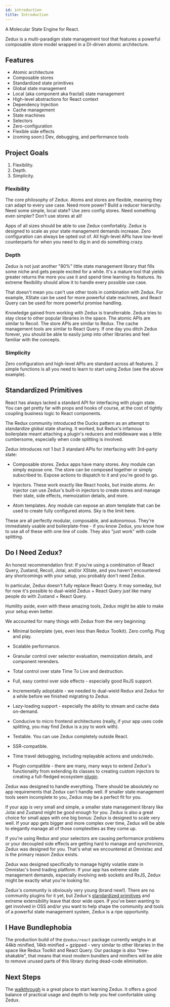 ```yaml
---
id: introduction
title: Introduction
---
```


A Molecular State Engine for React.

Zedux is a multi-paradigm state management tool that features a powerful composable store model wrapped in a DI-driven atomic architecture.

## Features

- Atomic architecture
- Composable stores
- Standardized state primitives
- Global state management
- Local (aka component aka fractal) state management
- High-level abstractions for React context
- Dependency Injection
- Cache management
- State machines
- Selectors
- Zero-configuration
- Flexible side effects
- (coming soon:) Dev, debugging, and performance tools

## Project Goals

1. Flexibility.
2. Depth.
3. Simplicity.

### Flexibility

The core philosophy of Zedux. Atoms and stores are flexible, meaning they can adapt to every use case. Need more power? Build a reducer hierarchy. Need some simple, local state? Use zero config stores. Need something even simpler? Don't use stores at all!

Apps of all sizes should be able to use Zedux comfortably. Zedux is designed to scale as your state management demands increase. Zero configuration can always be opted out of. All high-level APIs have low-level counterparts for when you need to dig in and do something crazy.

### Depth

Zedux is not just another "80%" little state management library that fills some niche and gets people excited for a while. It's a mature tool that yields greater returns the more you use it and spend time learning its features. Its extreme flexibility should allow it to handle every possible use case.

That doesn't mean you can't use other tools in combination with Zedux. For example, XState can be used for more powerful state machines, and React Query can be used for more powerful promise handling.

Knowledge gained from working with Zedux is transferrable. Zedux tries to stay close to other popular libraries in the space. The atomic APIs are similar to Recoil. The store APIs are similar to Redux. The cache management tools are similar to React Query. If one day you ditch Zedux forever, you should be able to easily jump into other libraries and feel familiar with the concepts.

### Simplicity

Zero configuration and high-level APIs are standard across all features. 2 simple functions is all you need to learn to start using Zedux (see the above example).

## Standardized Primitives

React has always lacked a standard API for interfacing with plugin state. You can get pretty far with props and hooks of course, at the cost of tightly coupling business logic to React components.

The Redux community introduced the Ducks pattern as an attempt to standardize global state sharing. It worked, but Redux's infamous boilerplate meant attaching a plugin's reducers and middleware was a little cumbersome, especially when code splitting is involved.

Zedux introduces not 1 but 3 standard APIs for interfacing with 3rd-party state:

- Composable stores. Zedux apps have many stores. Any module can simply expose one. The store can be composed together or simply subscribed to. Expose actions to dispatch to it and you're good to go.

- Injectors. These work exactly like React hooks, but inside atoms. An injector can use Zedux's built-in injectors to create stores and manage their state, side effects, memoization details, and more.

- Atom templates. Any module can expose an atom template that can be used to create fully configured atoms. Sky is the limit here.

These are all perfectly modular, composable, and autonomous. They're immediately usable and boilerplate-free - if you know Zedux, you know how to use all of these with one line of code. They also "just work" with code splitting.

## Do I Need Zedux?

An honest recommendation first: If you're using a combination of React Query, Zustand, Recoil, Jotai, and/or XState, and you haven't encountered any shortcomings with your setup, you probably don't need Zedux.

In particular, Zedux doesn't fully replace React Query. It may someday, but for now it's possible to dual-wield Zedux + React Query just like many people do with Zustand + React Query.

Humility aside, even with these amazing tools, Zedux might be able to make your setup even better.

We accounted for many things with Zedux from the very beginning:

- Minimal boilerplate (yes, even less than Redux Toolkit). Zero config. Plug and play.

- Scalable performance.

- Granular control over selector evaluation, memoization details, and component rerenders.

- Total control over state Time To Live and destruction.

- Full, easy control over side effects - especially good RxJS support.

- Incrementally adoptable - we needed to dual-wield Redux and Zedux for a while before we finished migrating to Zedux.

- Lazy-loading support - especially the ability to stream and cache data on-demand.

- Conducive to micro frontend architectures (really, if your app uses code splitting, you may find Zedux is a joy to work with).

- Testable. You can use Zedux completely outside React.

- SSR-compatible.

- Time travel debugging, including replayable actions and undo/redo.

- Plugin compatible - there are many, many ways to extend Zedux's functionality from extending its classes to creating custom injectors to creating a full-fledged ecosystem [plugin](../advanced/plugins).

Zedux was designed to handle everything. There should be absolutely no app requirements that Zedux can't handle well. If smaller state management tools seem incomplete to you, Zedux may be a perfect fit for you.

If your app is very small and simple, a smaller state management library like Jotai and Zustand might be good enough for you. Zedux is also a great choice for small apps with one big bonus: Zedux is designed to scale very well. If your app gets bigger and more complex over time, Zedux will be able to elegantly manage all of those complexities as they come up.

If you're using Redux and your selectors are causing performance problems or your decoupled side effects are getting hard to manage and synchronize, Zedux was designed for you. That's what we encountered at Omnistac and is the primary reason Zedux exists.

Zedux was designed specifically to manage highly volatile state in Omnistac's bond trading platform. If your app has extreme state management demands, especially involving web sockets and RxJS, Zedux might be exactly what you're looking for.

Zedux's community is obviously very young (brand new!). There are no community plugins for it yet, but Zedux's [standardized primitives](#standardized-primitives) and extreme extensibility leave that door wide open. If you've been wanting to get involved in OSS and/or you want to help shape the community and tools of a powerful state management system, Zedux is a ripe opportunity.

## I Have Bundlephobia

The production build of the `@zedux/react` package currently weighs in at 44kb minified, 14kb minified + gzipped - very similar to other libraries in the space like Redux Toolkit and React Query. Our package is also "tree-shakable", that means that most modern bundlers and minifiers will be able to remove unused parts of this library during dead-code elimination.

## Next Steps

The [walkthrough](../walkthrough/quick-start) is a great place to start learning Zedux. It offers a good balance of practical usage and depth to help you feel comfortable using Zedux.
